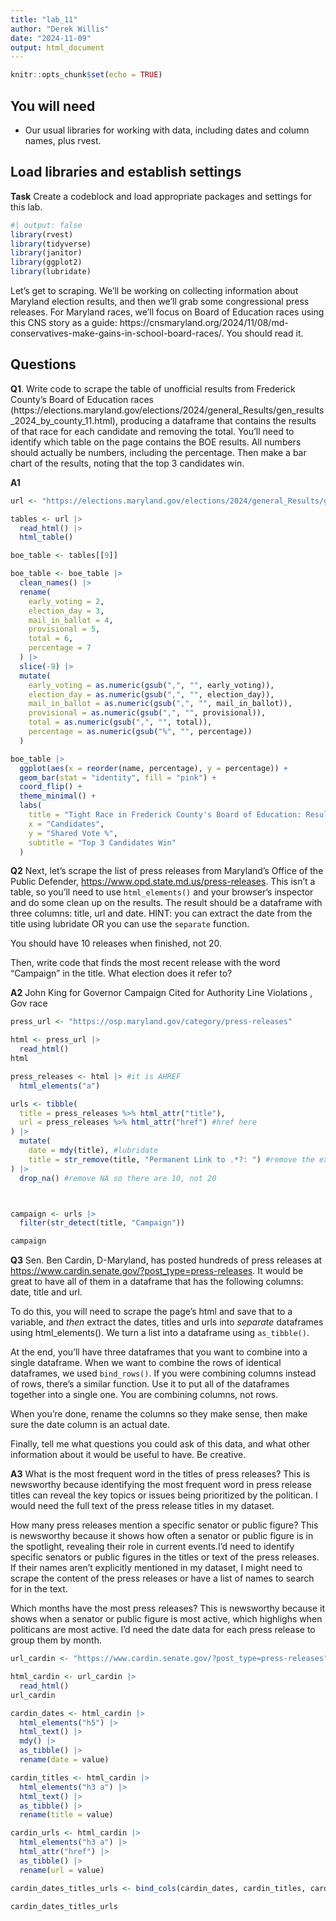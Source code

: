 ```yaml
---
title: "lab_11"
author: "Derek Willis"
date: "2024-11-09"
output: html_document
---
```


```r
knitr::opts_chunk$set(echo = TRUE)
```

## You will need

-   Our usual libraries for working with data, including dates and column names, plus rvest.

## Load libraries and establish settings

**Task** Create a codeblock and load appropriate packages and settings for this lab.

```r
#| output: false
library(rvest)
library(tidyverse)
library(janitor)
library(ggplot2)
library(lubridate)
```


Let's get to scraping. We'll be working on collecting information about Maryland election results, and then we'll grab some congressional press releases. For Maryland races, we'll focus on Board of Education races using this CNS story as a guide: https://cnsmaryland.org/2024/11/08/md-conservatives-make-gains-in-school-board-races/. You should read it.

## Questions

**Q1**. Write code to scrape the table of unofficial results from Frederick County's Board of Education races (https://elections.maryland.gov/elections/2024/general_Results/gen_results_2024_by_county_11.html), producing a dataframe that contains the results of that race for each candidate and removing the total. You'll need to identify which table on the page contains the BOE results. All numbers should actually be numbers, including the percentage. Then make a bar chart of the results, noting that the top 3 candidates win.

**A1**

```r

url <- "https://elections.maryland.gov/elections/2024/general_Results/gen_results_2024_by_county_11.html"

tables <- url |> 
  read_html() |> 
  html_table()

boe_table <- tables[[9]]

boe_table <- boe_table |>
  clean_names() |>
  rename(
    early_voting = 2,
    election_day = 3,
    mail_in_ballot = 4,
    provisional = 5,
    total = 6,
    percentage = 7
  ) |>
  slice(-9) |> 
  mutate(
    early_voting = as.numeric(gsub(",", "", early_voting)),
    election_day = as.numeric(gsub(",", "", election_day)),
    mail_in_ballot = as.numeric(gsub(",", "", mail_in_ballot)),
    provisional = as.numeric(gsub(",", "", provisional)),
    total = as.numeric(gsub(",", "", total)),
    percentage = as.numeric(gsub("%", "", percentage))
  )

boe_table |> 
  ggplot(aes(x = reorder(name, percentage), y = percentage)) + 
  geom_bar(stat = "identity", fill = "pink") +  
  coord_flip() +  
  theme_minimal() +  
  labs(
    title = "Tight Race in Frederick County's Board of Education: Results",
    x = "Candidates",
    y = "Shared Vote %",
    subtitle = "Top 3 Candidates Win"
  )

```

**Q2** Next, let's scrape the list of press releases from Maryland's Office of the Public Defender, <https://www.opd.state.md.us/press-releases>. This isn't a table, so you'll need to use `html_elements()` and your browser's inspector and do some clean up on the results. The result should be a dataframe with three columns: title, url and date. HINT: you can extract the date from the title using lubridate OR you can use the `separate` function.

You should have 10 releases when finished, not 20.

Then, write code that finds the most recent release with the word "Campaign" in the title. What election does it refer to?

**A2** John King for Governor Campaign Cited for Authority Line Violations , Gov race

```r
press_url <- "https://osp.maryland.gov/category/press-releases"

html <- press_url |>
  read_html()
html

press_releases <- html |> #it is AHREF
  html_elements("a") 

urls <- tibble(
  title = press_releases %>% html_attr("title"), 
  url = press_releases %>% html_attr("href") #href here
) |> 
  mutate(
    date = mdy(title), #lubridate
    title = str_remove(title, "Permanent Link to .*?: ") #remove the extraneous info from the title, I had no clue how to do this so I looked it up on ChatGPT
) |> 
  drop_na() #remove NA so there are 10, not 20



campaign <- urls |> 
  filter(str_detect(title, "Campaign"))

campaign


```

**Q3** Sen. Ben Cardin, D-Maryland, has posted hundreds of press releases at <https://www.cardin.senate.gov/?post_type=press-releases>. It would be great to have all of them in a dataframe that has the following columns: date, title and url.

To do this, you will need to scrape the page's html and save that to a variable, and *then* extract the dates, titles and urls into *separate* dataframes using html_elements(). We turn a list into a dataframe using `as_tibble()`.

At the end, you'll have three dataframes that you want to combine into a single dataframe. When we want to combine the rows of identical dataframes, we used `bind_rows()`. If you were combining columns instead of rows, there's a similar function. Use it to put all of the dataframes together into a single one. You are combining columns, not rows.

When you're done, rename the columns so they make sense, then make sure the date column is an actual date.

Finally, tell me what questions you could ask of this data, and what other information about it would be useful to have. Be creative.

**A3** 
What is the most frequent word in the titles of press releases? This is newsworthy because identifying the most frequent word in press release titles can reveal the key topics or issues being prioritized by the politican. I would need the full text of the press release titles in my dataset. 

How many press releases mention a specific senator or public figure? This is newsworthy because it shows how often a senator or public figure is in the spotlight, revealing their role in current events.I’d need to identify specific senators or public figures in the titles or text of the press releases. If their names aren’t explicitly mentioned in my dataset, I might need to scrape the content of the press releases or have a list of names to search for in the text.

Which months have the most press releases? This is newsworthy because it shows when a senator or public figure is most active, which highlighs when politicans are most active. I’d need the date data for each press release to group them by month.

```r
url_cardin <- "https://www.cardin.senate.gov/?post_type=press-releases"

html_cardin <- url_cardin |>
  read_html()
url_cardin

cardin_dates <- html_cardin |> 
  html_elements("h5") |> 
  html_text() |> 
  mdy() |> 
  as_tibble() |> 
  rename(date = value)

cardin_titles <- html_cardin |> 
  html_elements("h3 a") |> 
  html_text() |> 
  as_tibble() |> 
  rename(title = value)

cardin_urls <- html_cardin |> 
  html_elements("h3 a") |> 
  html_attr("href") |> 
  as_tibble() |> 
  rename(url = value)

cardin_dates_titles_urls <- bind_cols(cardin_dates, cardin_titles, cardin_urls)

cardin_dates_titles_urls

```


